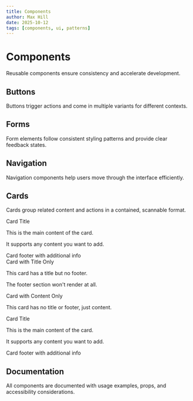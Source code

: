 ```yaml
---
title: Components
author: Max Hill
date: 2025-10-12
tags: [components, ui, patterns]
---
```



# Components

Reusable components ensure consistency and accelerate development.

## Buttons

Buttons trigger actions and come in multiple variants for different contexts.

## Forms

Form elements follow consistent styling patterns and provide clear feedback states.

## Navigation

Navigation components help users move through the interface efficiently.

## Cards

Cards group related content and actions in a contained, scannable format.

<Card>
  <div slot="title">Card Title</div>
  <p>This is the main content of the card.</p>
  <p>It supports any content you want to add.</p>
  <div slot="footer">Card footer with additional info</div>
</Card>

<Card>
  <div slot="title">Card with Title Only</div>
  <p>This card has a title but no footer.</p>
  <p>The footer section won't render at all.</p>
</Card>

<Card>
  <p>Card with Content Only</p>
  <p>This card has no title or footer, just content.</p>
</Card>

<Card>
  <div slot="title">Card Title</div>
  <div class="stack2" data-direction="row">
      <p>This is the main content of the card.</p>
      <p>It supports any content you want to add.</p>
  </div>
  <div slot="footer">Card footer with additional info</div>
</Card>

## Documentation

All components are documented with usage examples, props, and accessibility considerations.
